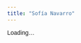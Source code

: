 ```yaml
---
title: "Sofía Navarro"
---
```


<link href="https://fonts.googleapis.com/css2?family=Savate&display=swap" rel="stylesheet">

<style>
  :root{ --burdeos:#800000; --gris-claro:#f7f5f5; --borde:#e6e6e6; }
  body{ font-family:'Savate', sans-serif; }
  .prof-wrap{ max-width:1100px; margin:0 auto; padding:1rem 1.25rem; }

  /* Breadcrumbs */
  .crumbs{ font-size:.95rem; color:#666; margin:.25rem 0 1rem; }
  .crumbs a{ color:inherit; text-decoration:none; }
  .crumbs a:hover{ text-decoration:underline; }

  /* Layout + cards */
  .grid{ display:grid; grid-template-columns: 1.25fr .75fr; gap:1.2rem; align-items:start; }
  .card{ background:var(--gris-claro); border:1px solid var(--borde); border-radius:14px; padding:1rem 1.2rem; box-shadow:0 2px 6px rgba(0,0,0,.05); }
  .section-title{ margin:.2rem 0 .6rem; font-size:1.1rem; }

  /* Chips */
  .chips{ display:flex; flex-wrap:wrap; gap:.5rem; margin:.4rem 0 .8rem; }
  .chip{ background:#fff; border:1px solid var(--borde); border-radius:999px; padding:.25rem .65rem; font-size:.95rem; }

  /* Listas y enlaces */
  .meta-list{ list-style:none; margin:0; padding-left:0; }
  .meta-list li small{ color:#666; margin-left:.35rem; }
  .link{ color:var(--burdeos); text-decoration:none; font-weight:700; }
  .link:hover{ text-decoration:underline; }

  /* CTA */
  .cta-row{ display:flex; gap:.6rem; flex-wrap:wrap; margin:.6rem 0 1rem; }
  .btn{ background:var(--burdeos); color:#fff; border:none; border-radius:10px; padding:.5rem .9rem; font-weight:700; text-decoration:none; display:inline-block; }
  .btn.outline{ background:#fff; color:var(--burdeos); border:1px solid var(--burdeos); }
  .btn:hover{ filter:brightness(.95); }

  @media(max-width: 900px){ .grid{ grid-template-columns: 1fr; } }
</style>

<div id="professorInfo">Loading...</div>

<script>
document.addEventListener('DOMContentLoaded', async () => {
  const professorId = "sofia-navarro";
  const container = document.getElementById("professorInfo");

  // Rutas relativas robustas
  const BASE = location.pathname.includes('/professors/') ? '..' : '.';
  const PROFS_URL   = `${BASE}/data/professors.json`;
  const CENTERS_URL = `${BASE}/data/centers.json`;

  try {
    const [profsRes, centersRes] = await Promise.all([
      fetch(PROFS_URL),
      fetch(CENTERS_URL)
    ]);
    if (!profsRes.ok || !centersRes.ok) {
      throw new Error(`Fetch failed: profs(${profsRes.status}) centers(${centersRes.status})`);
    }
    const [professors, centers] = await Promise.all([profsRes.json(), centersRes.json()]);

    const prof = professors.find(p => p.id === professorId);
    if (!prof) {
      container.innerHTML = "<div class='prof-wrap'><div class='card'><p>Professor not found.</p></div></div>";
      return;
    }

    // Centros donde enseña (acepta 'center_ids' o 'centers')
    const centerIds = prof.center_ids || prof.centers || [];
    const centerData = centerIds
      .map(cid => centers.find(c => c.id === cid))
      .filter(Boolean);

    const languages = prof.languages || [];

    // Helper para link de centro
    const slugFromCenter = (c) =>
      c?.id ? c.id.toLowerCase().replace(/\s+/g,'-')
            : (c?.page ? c.page.split('/').pop().replace(/\.html?$/,'') : '');

    container.innerHTML = `
      <div class="prof-wrap">


        <div class="cta-row">
              <a class="btn outline" href="${BASE}/map.html">← Volver al mapa</a>
        </div>

        <div class="grid">
          <!-- Columna izquierda: bio + idiomas -->
          <div class="card">
            <h3 class="section-title">Sobre ${prof.name}</h3>
            <p>${prof.bio ? prof.bio : "No biography available."}</p>

            <h3 class="section-title">Idiomas</h3>
            ${
              languages.length
              ? `<div class="chips">
                   ${languages.map(l => `<span class="chip">${l}</span>`).join("")}
                 </div>`
              : `<p>—</p>`
            }
          </div>

          <!-- Columna derecha: enseña en -->
          <div class="card">
            <h3 class="section-title">Enseña en</h3>
            ${
              centerData.length
              ? `<ul class="meta-list">
                   ${centerData.map(c => {
                      const slug = slugFromCenter(c);
                      const href = slug ? `${BASE}/centers/${slug}.html` : (c.page || "#");
                      return `<li><a class="link" href="${href}">${c.name}</a><small>(${c.city})</small></li>`;
                   }).join("")}
                 </ul>`
              : `<p>—</p>`
            }

            
          </div>
        </div>
      </div>
    `;
  } catch (err) {
    console.error('[prof page] Error:', err);
    container.innerHTML = "<div class='prof-wrap'><div class='card'><p>Error loading data.</p></div></div>";
  }
});
</script>
